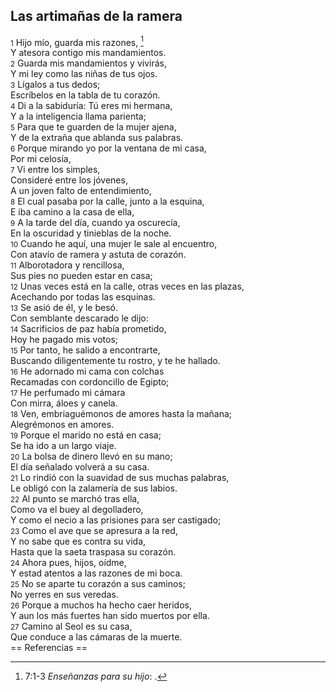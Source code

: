 == Las artimañas de la ramera ==

{{anchor|1}} <small>1</small> Hijo mío, guarda mis razones, <ref>7:1-3 ''Enseñanzas para su hijo'': {{lib|LU|95|4|2}}.</ref><br>
Y atesora contigo mis mandamientos.<br>
{{anchor|2}} <small>2</small> Guarda mis mandamientos y vivirás,<br>
Y mi ley como las niñas de tus ojos.<br>
{{anchor|3}} <small>3</small> Lígalos a tus dedos;<br>
Escríbelos en la tabla de tu corazón.<br>
{{anchor|4}} <small>4</small> Di a la sabiduría: Tú eres mi hermana,<br>
Y a la inteligencia llama parienta;<br>
{{anchor|5}} <small>5</small> Para que te guarden de la mujer ajena,<br>
Y de la extraña que ablanda sus palabras.<br>
{{anchor|6}} <small>6</small> Porque mirando yo por la ventana de mi casa,<br>
Por mi celosía,<br>
{{anchor|7}} <small>7</small> Vi entre los simples,<br>
Consideré entre los jóvenes,<br>
A un joven falto de entendimiento,<br>
{{anchor|8}} <small>8</small> El cual pasaba por la calle, junto a la esquina,<br>
E iba camino a la casa de ella,<br>
{{anchor|9}} <small>9</small> A la tarde del día, cuando ya oscurecía,<br>
En la oscuridad y tinieblas de la noche.<br>
{{anchor|10}} <small>10</small> Cuando he aquí, una mujer le sale al encuentro,<br>
Con atavío de ramera y astuta de corazón.<br>
{{anchor|11}} <small>11</small> Alborotadora y rencillosa,<br>
Sus pies no pueden estar en casa;<br>
{{anchor|12}} <small>12</small> Unas veces está en la calle, otras veces en las plazas,<br>
Acechando por todas las esquinas.<br>
{{anchor|13}} <small>13</small> Se asió de él, y le besó.<br>
Con semblante descarado le dijo:<br>
{{anchor|14}} <small>14</small> Sacrificios de paz había prometido,<br>
Hoy he pagado mis votos;<br>
{{anchor|15}} <small>15</small> Por tanto, he salido a encontrarte,<br>
Buscando diligentemente tu rostro, y te he hallado.<br>
{{anchor|16}} <small>16</small> He adornado mi cama con colchas<br>
Recamadas con cordoncillo de Egipto;<br>
{{anchor|17}} <small>17</small> He perfumado mi cámara<br>
Con mirra, áloes y canela.<br>
{{anchor|18}} <small>18</small> Ven, embriaguémonos de amores hasta la mañana;<br>
Alegrémonos en amores.<br>
{{anchor|19}} <small>19</small> Porque el marido no está en casa;<br>
Se ha ido a un largo viaje.<br>
{{anchor|20}} <small>20</small> La bolsa de dinero llevó en su mano;<br>
El día señalado volverá a su casa.<br>
{{anchor|21}} <small>21</small> Lo rindió con la suavidad de sus muchas palabras,<br>
Le obligó con la zalamería de sus labios.<br>
{{anchor|22}} <small>22</small> Al punto se marchó tras ella,<br>
Como va el buey al degolladero,<br>
Y como el necio a las prisiones para ser castigado;<br>
{{anchor|23}} <small>23</small> Como el ave que se apresura a la red,<br>
Y no sabe que es contra su vida,<br>
Hasta que la saeta traspasa su corazón.<br>
{{anchor|24}} <small>24</small> Ahora pues, hijos, oídme,<br>
Y estad atentos a las razones de mi boca.<br>
{{anchor|25}} <small>25</small> No se aparte tu corazón a sus caminos;<br>
No yerres en sus veredas.<br>
{{anchor|26}} <small>26</small> Porque a muchos ha hecho caer heridos,<br>
Y aun los más fuertes han sido muertos por ella.<br>
{{anchor|27}} <small>27</small> Camino al Seol es su casa,<br>
Que conduce a las cámaras de la muerte.<br>
== Referencias ==

<references />
